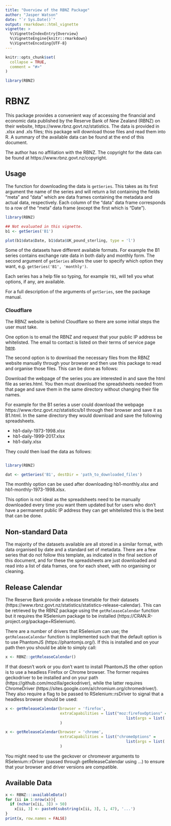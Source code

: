 ```yaml
---
title: "Overview of the RBNZ Package"
author: "Jasper Watson"
date: "`r Sys.Date()`"
output: rmarkdown::html_vignette
vignette: >
  %\VignetteIndexEntry{Overview}
  %\VignetteEngine{knitr::rmarkdown}
  %\VignetteEncoding{UTF-8}
---
```


```r
knitr::opts_chunk$set(
  collapse = TRUE,
  comment = "#>"
)
```

```r

library(RBNZ)

```

# RBNZ

This package provides a convenient way of accessing the financial and economic data published by the Reserve Bank of New Zealand (RBNZ) on their website, https://www.rbnz.govt.nz/statistics. The data is provided in .xlsx and .xls files; this package will download those files and read them into R. A summary of the available data can be found at the end of this document.

The author has no affiliation with the RBNZ. The copyright for the data can be found at https://www.rbnz.govt.nz/copyright.

## Usage

The function for downloading the data is `getSeries`. This takes as its first argument the name of the series and will return a list containing the fields "meta" and "data" which are data frames containing the metadata and actual data, respectively. Each column of the "data" data frame corresponds to a row of the "meta" data frame (except the first which is "Date").

```r
library(RBNZ)

## Not evaluated in this vignette.
b1 <- getSeries('B1')

plot(b1$data$Date, b1$data$UK_pound_sterling, type = 'l')
```

Some of the datasets have different available formats. For example the B1 series contains exchange rate data in both daily and monthly form. The second argument of `getSeries` allows the user to specify which option they want, e.g. `getSeries('B1', 'monthly')`.

Each series has a help file so typing, for example `?B1`, will tell you what options, if any, are available.

For a full description of the arguments of `getSeries`, see the package manual.

### Cloudflare

The RBNZ website is behind Cloudflare so there are some initial steps the user must take.

One option is to email the RBNZ and request that your public IP address be whitelisted. The email to contact is listed on their terms of service page [here](https://www.rbnz.govt.nz/robots-botnets-and-scrapers-terms-of-service).

The second option is to download the necessary files from the RBNZ website manually through your browser and then use this package to read and organise those files. This can be done as follows:

Download the webpage of the series you are interested in and save the html file as series.html. You then must download the spreadsheets needed from that page and save them in the same directory without changing their file names.

For example for the B1 series a user could download the webpage https://www.rbnz.govt.nz/statistics/b1 through their browser and save it as B1.html. In the same directory they would download and save the following spreadsheets.

* hb1-daily-1973-1998.xlsx
* hb1-daily-1999-2017.xlsx
* hb1-daily.xlsx

They could then load the data as follows:

``` r

library(RBNZ)

dat <- getSeries('B1', destDir = 'path_to_downloaded_files')

```

The monthly option can be used after downloading hb1-monthly.xlsx and hb1-monthly-1973-1998.xlsx.

This option is not ideal as the spreadsheets need to be manually downloaded every time you want them updated but for users who don't have a permanent public IP address they can get whitelisted this is the best that can be done.

## Non-standard Data

The majority of the datasets available are all stored in a similar format, with data organised by date and a standard set of metadata. There are a few series that do not follow this template, as indicated in the final section of this document, and for these the spreadsheets are just downloaded and read into a list of data frames, one for each sheet, with no organising or cleaning.

## Release Calendar

The Reserve Bank provide a release timetable for their datasets (https://www.rbnz.govt.nz/statistics/statistics-release-calendar). This can be retrieved by the RBNZ package using the `getReleaseCalendar` function but it requires the RSelenium package to be installed (https://CRAN.R-project.org/package=RSelenium).

There are a number of drivers that RSelenium can use; the `getReleaseCalendar` function is implemented such that the default option is to use PhantomJS (https://phantomjs.org/). If this is installed and on your path then you should be able to simply call:


```r
x <- RBNZ::getReleaseCalendar()
```

If that doesn't work or you don't want to install PhantomJS the other option is to use a headless Firefox or Chrome browser. The former requires geckodriver to be installed and on your path (https://github.com/mozilla/geckodriver), while the latter requires ChromeDriver (https://sites.google.com/a/chromium.org/chromedriver/). They also require a flag to be passed to RSelenium::rsDriver to signal that a headless browser should be used:


```r
x <- getReleaseCalendar(browser = 'firefox',
                        extraCapabilities = list("moz:firefoxOptions" =
                                                     list(args = list('--headless')))
                        )

x <- getReleaseCalendar(browser = 'chrome',
                        extraCapabilities = list("chromeOptions" =
                                                     list(args = list('--headless')))
                        )
```

You might need to use the geckover or chromever arguments to RSelenium::rDriver (passed through getReleaseCalendar using ...) to ensure that your browser and driver versions are compatible.

## Available Data

```r
x <- RBNZ:::availableData()
for (ii in 1:nrow(x)){
  if (nchar(x[ii, 3]) > 50)
    x[ii, 3] <- paste0(substring(x[ii, 3], 1, 47), '...')
}
print(x, row.names = FALSE)
```
